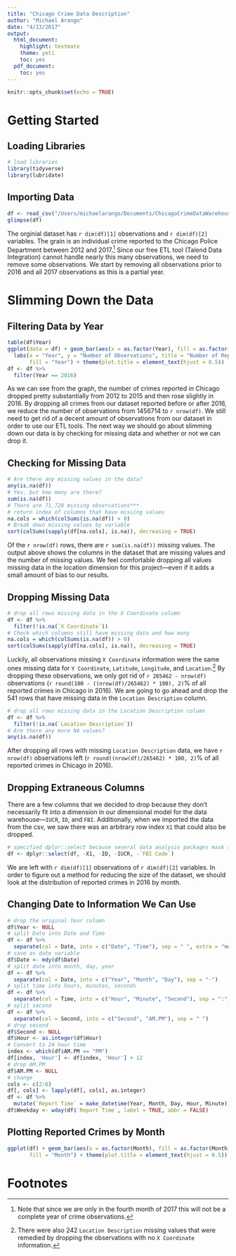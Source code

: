 ```yaml
---
title: "Chicago Crime Data Description"
author: "Michael Arango"
date: "4/13/2017"
output:
  html_document:
    highlight: textmate
    theme: yeti
    toc: yes
  pdf_document:
    toc: yes
---
```


```r
knitr::opts_chunk$set(echo = TRUE)
```

# Getting Started 

## Loading Libraries
```r
# load libraries
library(tidyverse)
library(lubridate)
```

## Importing Data
```r
df <- read_csv("/Users/michaelarango/Documents/ChicagoCrimeDataWarehouse/Data/Chicago_Crimes_2012_to_2017.csv")
glimpse(df)
```

The orginial dataset has `r dim(df)[1]` observations and `r dim(df)[2]` variables. The grain is an individual crime reported to the Chicago Police Department between 2012 and 2017.[^1] Since our free ETL tool (Talend Data Integration) cannot handle nearly this many observations, we need to remove some observations. We start by removing all observations prior to 2016 and all 2017 observations as this is a partial year. 

# Slimming Down the Data

## Filtering Data by Year
```r
table(df$Year)
ggplot(data = df) + geom_bar(aes(x = as.factor(Year), fill = as.factor(Year))) + 
  labs(x = "Year", y = "Number of Observations", title = "Number of Reported Crimes by Year", 
       fill = "Year") + theme(plot.title = element_text(hjust = 0.5)) 
df <- df %>% 
  filter(Year == 2016)
```

As we can see from the graph, the number of crimes reported in Chicago dropped pretty substantially from 2012 to 2015 and then rose slightly in 2016. By dropping all crimes from our dataset reported before or after 2016, we reduce the number of observations from 1456714 to `r nrow(df)`. We still need to get rid of a decent amount of observations from our dataset in order to use our ETL tools. The next way we should go about slimming down our data is by checking for missing data and whether or not we can drop it. 

## Checking for Missing Data

```r
# Are there any missing values in the data?
any(is.na(df))
# Yes, but how many are there?
sum(is.na(df))
# There are 71,728 missing observations***
# return index of columns that have missing values 
na.cols = which(colSums(is.na(df)) > 0)
# Break down missing values by variable
sort(colSums(sapply(df[na.cols], is.na)), decreasing = TRUE)
```

Of the `r nrow(df)` rows, there are `r sum(is.na(df))` missing values. The output above shows the columns in the dataset that are missing values and the number of missing values. We feel comfortable dropping all values missing data in the location dimension for this project---even if it adds a small amount of bias to our results.  

## Dropping Missing Data 

```r
# drop all rows missing data in the X Coordinate column
df <- df %>% 
  filter(!is.na(`X Coordinate`))
# Check which columns still have missing data and how many
na.cols = which(colSums(is.na(df)) > 0)
sort(colSums(sapply(df[na.cols], is.na)), decreasing = TRUE)
```

Luckily, all observations missing `X Coordinate` information were the same ones missing data for `Y Coordinate`, `Latitude`, `Longitude`, and `Location`.[^2] By dropping these observations, we only got rid of `r 265462 - nrow(df)` observations (`r round(100 - ((nrow(df)/265462) * 100), 2)`% of all reported crimes in Chicago in 2016). We are going to go ahead and drop the 541 rows that have missing data in the `Location Description` column. 

```r
# drop all rows missing data in the Location Description column
df <- df %>% 
  filter(!is.na(`Location Description`))
# Are there any more NA values?
any(is.na(df))
```

After dropping all rows with missing `Location Description` data, we have `r nrow(df)` observations left (`r round((nrow(df)/265462) * 100, 2)`% of all reported crimes in Chicago in 2016). 

## Dropping Extraneous Columns

There are a few columns that we decided to drop because they don't necessarily fit into a dimension in our dimensional model for the data warehouse---`IUCR`, `ID`, and `FBI`. Additionally, when we imported the data from the csv, we saw there was an arbitrary row index `X1` that could also be dropped. 

```r
# specified dplyr::select because several data analysis packages mask the dplyr select command
df <- dplyr::select(df, -X1, -ID, -IUCR, -`FBI Code`)
```

We are left with `r dim(df)[1]` observations of `r dim(df)[2]` variables. In order to figure out a method for reducing the size of the dataset, we should look at the distribution of reported crimes in 2016 by month. 

## Changing Date to Information We Can Use

```r
# drop the original Year column
df$Year <- NULL
# split Date into Date and Time
df <- df %>% 
  separate(col = Date, into = c("Date", "Time"), sep = " ", extra = "merge")
# save as date variable
df$Date <- mdy(df$Date)
# split date into month, day, year
df <- df %>% 
  separate(col = Date, into = c("Year", "Month", "Day"), sep = "-")
# split time into hours, minutes, seconds
df <- df %>% 
  separate(col = Time, into = c("Hour", "Minute", "Second"), sep = ":")
# split second
df <- df %>% 
  separate(col = Second, into = c("Second", "AM.PM"), sep = " ")
# drop second
df$Second <- NULL
df$Hour <- as.integer(df$Hour)
# Convert to 24 hour time
index <- which(df$AM.PM == "PM")
df[index, 'Hour'] <- df[index, 'Hour'] + 12
# drop AM.PM
df$AM.PM <- NULL
# change 
cols <- c(2:6)
df[, cols] <- lapply(df[, cols], as.integer)
df <- df %>% 
  mutate(`Report Time` = make_datetime(Year, Month, Day, Hour, Minute))
df$Weekday <- wday(df$`Report Time`, label = TRUE, abbr = FALSE)
```

## Plotting Reported Crimes by Month
```r
ggplot(df) + geom_bar(aes(x = as.factor(Month), fill = as.factor(Month))) + labs(x = "Month", y = "Number of Reported Crimes", title = "Number of Reported Crimes by Month", 
       fill = "Month") + theme(plot.title = element_text(hjust = 0.5)) 
```


# Footnotes

[^1]: Note that since we are only in the fourth month of 2017 this will not be a complete year of crime observations. 

[^2]: There were also 242 `Location Description` missing values that were remedied by dropping the observations with no `X Coordinate` information.
